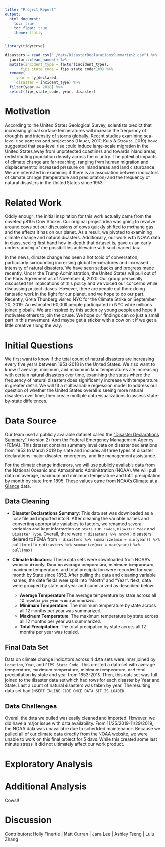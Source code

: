 ```yaml
---
title: "Project Report"
output: 
  html_document:
    toc: true
    toc_float: true
    theme: flatly
---
```


```r
library(tidyverse)

disasters = read_csv("./data/DisasterDeclarationsSummaries2.csv") %>% 
  janitor::clean_names() %>% 
  mutate(incident_type = factor(incident_type), 
       fips_state_code = fips_state_code*100) %>% 
  rename(
     year = fy_declared, 
     disaster = incident_type) %>% 
  filter(year <= 2018) %>% 
  select(fips_state_code, year, disaster) 
```

# Motivation
According to the United States Geological Survey, scientists predict that increasing global surface temperatures will increase the frequency of droughts and intensity of storms globally. Recent studies examining sea-level rise patterns and projections (Hauer, 2017; Kulp & Strauss, 2019) have suggested that sea-level rise could induce large-scale migration in the United States away from unprotected coastlines and towards inland areas, redistributing population density across the country. The potential impacts of climate change are far-reaching, ranging from human migration and displacement to increased pressure on inland areas and land disturbance. We are interested in examining if there is an association between indicators of climate change (temperature and precipitation) and the frequency of natural disasters in the United States since 1953.

# Related Work
Oddly enough, the initial inspiration for this work actually came from the coveted p8105 Cow Sticker. Our original project idea was going to revolve around cows but our discussions of cows quickly shifted to methane gas and the effects it has on our planet. As a result, we pivoted to examining climate change and natural disasters. Additionally, our work with NOAA data in class, seeing first hand how in-depth that dataset is, gave us an early understanding of the possibilities achievable with such varied data. 

In the news, climate change has been a hot topic of conversation, particularly surrounding increasing global temperatures and increased intensity of natural disasters. We have seen setbacks and progress made recently. Under the Trump Administration, the United States will pull out of the Paris Agreement as of November 4, 2020. Our group personally discussed the implications of this policy and we voiced our concerns while discussing project idases. However, there are people out there doing fantastic work in the fight for our planet, and we hope to do our part. Recently, Greta Thunberg visited NYC for the Climate Strike on September 20, 2019. An estimated 60,000 people participated in NYC while millions joined globally. We are inspired by this action by young people and hope it motivates others to join the cause. We hope our findings can do just a small part in this movement. And maybe get a sticker with a cow on it if we get a little creative along the way.

# Initial Questions
We first want to know if the total count of natural disasters are increasing every five years between 1953-2018 in the United States. We also want to know if average, minimum, and maximum land temperatures are increasing with certain natural disasters over time, examining the states where the frequency of natural disasters does significantly increase with temperature in greater detail. We will fit a multivariable regression model to address our question of whether the United States overall is seeing more natural disasters over time, then create multiple data visualizations to assess state-by-state differences.

# Data Source
Our team used a publicly available dataset called the ["Disaster Declarations Summary"](https://www.fema.gov/media-library/assets/documents/28318) (Version 2) from the Federal Emergency Management Agency (FEMA). This dataset contains summary level data on disaster declarations from 1953 to March 2019 by state and includes all three types of disaster declarations: major disaster, emergency, and fire 
management assistance. 

For the climate change indicators, we will use publicly available data from the National Oceanic and Atmospheric Administration (NOAA). We will pull data on average, maximum and minimum temperature and total precipitation by month by state from 1895. These values came from [NOAA's Climate at a Glance](https://www.ncdc.noaa.gov/cag/national/mapping/) data.

## Data Cleaning
* **Disaster Declarations Summary**: This data set was downloaded as a .csv file and imported into R. After cleaning the variable names and converting appropriate variables to factors, we renamed several variables and kept information on `State FIP Codes`, `Disaster Year` and `Disaster Type`. Overall, there were `r disasters %>% nrow()` disasters delared to FEMA from `r disasters %>% summarize(min = min(year)) %>% pull(min)` to `r disasters %>% summarize(max = max(year)) %>% pull(max)`. 

* **Climate Indicators**: These data sets were downloaded from NOAA's website directly. Data on average temperature, minimum temperature, maximum temperature, and total precipitation were recorded for year month by State since 1853. After pulling the data and cleaning variable names, the date fields were split into "Month" and "Year". Next, data were grouped by state and year and summarized as described below: 
  + **Average Temperature** The average temperature by state across all 12 months per year was summarized. 
  + **Minimum Temperature**: The minimum temperature by state across all 12 months per year was summarized. 
  + **Maximum Temperature**: The maximum temperature by state across all 12 months per year was summarized. 
  + **Total Precipitation**: The total precipation by state across all 12 months per year was totaled. 
  
## Final Data Set
Data on climate change indicators across 4 data sets were inner joined by `Location`, `Year`, and `FIPS State Code`. This created a data set with average temperature, maximum temperature, minimum temperature, and total precipitation by state and year from 1853-2018. Then, this data set was full joined to the disaster data set which had rows for each disaster by Year and State. Last a count of natural disasters was taken by year. The resulting data set had `INSERT INLINE CODE ONCE DATA SET IS LOADED`


## Data Challenges
Overall the data we pulled was easily cleaned and imported. However, we did have a major issue with data availability. From 11/25/2019-11/29/2019, the NOAA data was unavailable due to scheduled maintenance. Because we pulled all of our climate data directly from the NOAA website, we were unable to work on this final project for 5 days. While this created some last minute stress, it did not ultimately affect our work product.  

# Exploratory Analysis

# Additional Analysis 
Cows!!

# Discussion




Contributors: Holly Finertie | Matt Curran | Jana Lee | Ashley Tseng | Lulu Zhang
